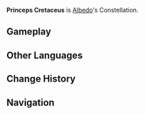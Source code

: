 {{Constellation Overview Infobox
|title     = Princeps Cretaceus
|character = Albedo
|meaning   = Chalk Prince
}}
'''Princeps Cretaceus''' is [[Albedo]]'s Constellation.

==Gameplay==
{{Constellation Table|Albedo}}

==Other Languages==
{{Other Languages
|en      = Princeps Cretaceus
|en_lang = la
|en_tl   = Chalk Prince
|zhs     = 白垩之子座
|zhs_rm  = Bái'è zhī Zǐ Zuò
|zht     = 白堊之子座
|zht_rm  = Bái'è zhī Zǐ Zuò
|zh_tl   = Child of Chalk Constellation
|ja      = 白亜の申し子座
|ja_rm   = Haku'a no Moushi-go Za
|ja_tl   = Granted Child of Chalk Constellation
|ja_note = A {{Lang|"granted child"|ja=申し子|ja_rm=moushi-go}} is a child who was born in response to a prayer.
|ko      = {{tt|백악|白堊}}의 아이 자리
|ko_rm   = Baek'ak-ui Ai Jari
|ko_tl   = Child of Chalk Constellation
|es      = Princeps Cretaceus
|fr      = Princeps Cretaceus
|ru      = Меловой Принцепс
|ru_tl   = Chalk Princeps
|ru_note = {{Lang|mini=1|ru=Принцепс|ru_rm=Printseps}} is a loanword and, by extension, just a {{w|Cyrillization}} of "Princeps". The Russian word for "prince" is {{Lang|mini=1|ru=принц|ru_rm=prints}}.
|th      = Princeps Cretaceus
|vi      = {{tt|Cung|宫}} Đứa Con Vôi Trắng
|vi_tl   = Child of White Lime Constellation
|de      = Princeps Cretaceus
|id      = Princeps Cretaceus
|pt      = Princeps Cretaceous
|pt_tl   = 
}}

==Change History==
{{Change History|1.2}}

==Navigation==
{{Constellation Navbox}}